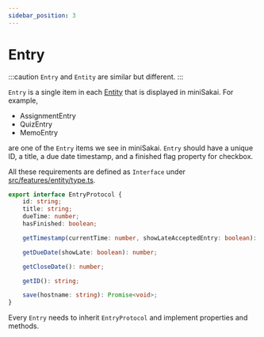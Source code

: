 ```yaml
---
sidebar_position: 3
---
```


# Entry
:::caution
`Entry` and `Entity` are similar but different.
:::

`Entry` is a single item in each [Entity](entity.mdx) that is displayed in miniSakai. 
For example, 
- AssignmentEntry
- QuizEntry
- MemoEntry

are one of the `Entry` items we see in miniSakai. `Entry` should have a unique ID, a title, 
a due date timestamp, and a finished flag property for checkbox.

All these requirements are defined as `Interface` under [src/features/entity/type.ts](https://github.com/kyoto-u/comfortable-sakai/blob/master/src/features/entity/type.ts).

```typescript title="EntryProtocol"
export interface EntryProtocol {
    id: string;
    title: string;
    dueTime: number;
    hasFinished: boolean;

    getTimestamp(currentTime: number, showLateAcceptedEntry: boolean): number;

    getDueDate(showLate: boolean): number;

    getCloseDate(): number;

    getID(): string;

    save(hostname: string): Promise<void>;
}
```

Every `Entry` needs to inherit `EntryProtocol` and implement properties and methods.